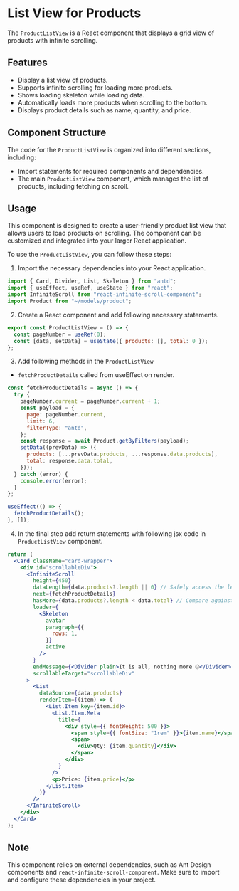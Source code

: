 
<Meta title="Features/Lazy Loading/List View/Frontend Docs" />

# List View for Products

The `ProductListView` is a React component that displays a grid view of products with infinite scrolling.

## Features

- Display a list view of products.
- Supports infinite scrolling for loading more products.
- Shows loading skeleton while loading data.
- Automatically loads more products when scrolling to the bottom.
- Displays product details such as name, quantity, and price.

## Component Structure

The code for the `ProductListView` is organized into different sections, including:

- Import statements for required components and dependencies.
- The main `ProductListView` component, which manages the list of products, including fetching on scroll.

## Usage

This component is designed to create a user-friendly product list view that allows users to load products on scrolling.
The component can be customized and integrated into your larger React application.

To use the `ProductListView`, you can follow these steps:

1. Import the necessary dependencies into your React application.

```jsx
import { Card, Divider, List, Skeleton } from "antd";
import { useEffect, useRef, useState } from "react";
import InfiniteScroll from "react-infinite-scroll-component";
import Product from "~/models/product";
```

2. Create a React component and add following necessary statements.

```jsx
export const ProductListView = () => {
  const pageNumber = useRef(0);
  const [data, setData] = useState({ products: [], total: 0 });
};
```

3. Add following methods in the `ProductListView`

- `fetchProductDetails` called from useEffect on render.

```jsx
const fetchProductDetails = async () => {
  try {
    pageNumber.current = pageNumber.current + 1;
    const payload = {
      page: pageNumber.current,
      limit: 6,
      filterType: "antd",
    };
    const response = await Product.getByFilters(payload);
    setData((prevData) => ({
      products: [...prevData.products, ...response.data.products],
      total: response.data.total,
    }));
  } catch (error) {
    console.error(error);
  }
};

useEffect(() => {
  fetchProductDetails();
}, []);
```

4. In the final step add return statements with following jsx code in `ProductListView` component.

```jsx
return (
  <Card className="card-wrapper">
    <div id="scrollableDiv">
      <InfiniteScroll
        height={450}
        dataLength={data.products?.length || 0} // Safely access the length
        next={fetchProductDetails}
        hasMore={data.products?.length < data.total} // Compare against the total value
        loader={
          <Skeleton
            avatar
            paragraph={{
              rows: 1,
            }}
            active
          />
        }
        endMessage={<Divider plain>It is all, nothing more 🤐</Divider>}
        scrollableTarget="scrollableDiv"
      >
        <List
          dataSource={data.products}
          renderItem={(item) => (
            <List.Item key={item.id}>
              <List.Item.Meta
                title={
                  <div style={{ fontWeight: 500 }}>
                    <span style={{ fontSize: "1rem" }}>{item.name}</span>
                    <span>
                      <div>Qty: {item.quantity}</div>
                    </span>
                  </div>
                }
              />
              <p>Price: {item.price}</p>
            </List.Item>
          )}
        />
      </InfiniteScroll>
    </div>
  </Card>
);
```

## Note

This component relies on external dependencies, such as Ant Design components and `react-infinite-scroll-component`. Make sure to import and configure these dependencies in your project.
